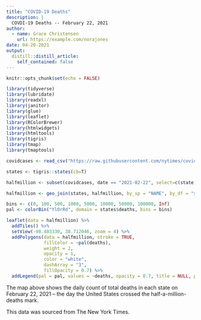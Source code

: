 ```yaml
---
title: "COVID-19 Deaths"
description: |
  COVDI-19 Deaths -- February 22, 2021
author:
  - name: Grace Christensen
    url: https://example.com/norajones
date: 04-20-2021
output:
  distill::distill_article:
    self_contained: false
---
```


```r

knitr::opts_chunk$set(echo = FALSE)

```

```r

library(tidyverse)
library(lubridate)
library(readxl)
library(janitor)
library(glue)
library(leaflet)
library(RColorBrewer)
library(htmlwidgets)
library(htmltools)
library(tigris)
library(tmap)
library(tmaptools)

covidcases <- read_csv("https://raw.githubusercontent.com/nytimes/covid-19-data/master/us-states.csv")

states <- tigris::states(cb=T)

halfmillion <- subset(covidcases, date == "2021-02-22", select=c(state, deaths))

halfmillion <- geo_join(states, halfmillion, by_sp = "NAME", by_df = "state")

bins <- c(0, 100, 500, 1000, 5000, 10000, 50000, 100000, Inf)
pal <- colorBin("YlOrRd", domain = states$deaths, bins = bins)

leaflet(data = halfmillion) %>%
  addTiles() %>%
  setView(-98.483330, 38.712046, zoom = 4) %>%
  addPolygons(data = halfmillion, stroke = TRUE,
              fillColor = ~pal(deaths),
              weight = 2,
              opacity = 1,
              color = "white",
              dashArray = "3",
              fillOpacity = 0.7) %>%
  addLegend(pal = pal, values = ~deaths, opacity = 0.7, title = NULL, position = "bottomright")

```

The map above shows the daily count of total deaths in each state on February 22, 2021 -- the day the United States crossed the half-a-million-deaths mark.

This data was sourced from The New York Times.
